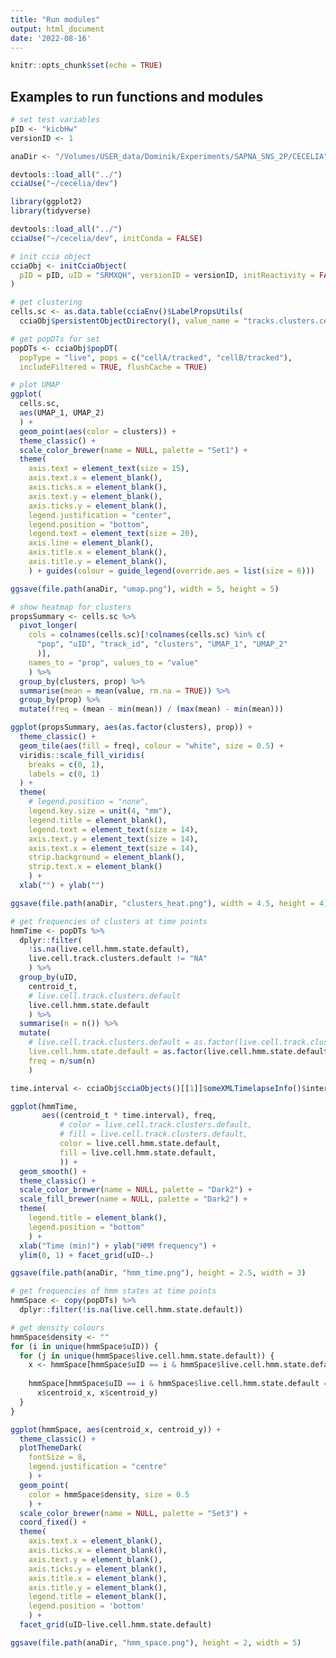 ```yaml
---
title: "Run modules"
output: html_document
date: '2022-08-16'
---
```


```r
knitr::opts_chunk$set(echo = TRUE)
```

## Examples to run functions and modules

```r
# set test variables
pID <- "kicbHw"
versionID <- 1
```

```r
anaDir <- "/Volumes/USER_data/Dominik/Experiments/SAPNA_SNS_2P/CECELIA"
```

```r
devtools::load_all("../")
cciaUse("~/cecelia/dev")

library(ggplot2)
library(tidyverse)
```

```r
devtools::load_all("../")
cciaUse("~/cecelia/dev", initConda = FALSE)

# init ccia object
cciaObj <- initCciaObject(
  pID = pID, uID = "SRMXQH", versionID = versionID, initReactivity = FALSE
)

# get clustering
cells.sc <- as.data.table(cciaEnv()$LabelPropsUtils(
  cciaObj$persistentObjectDirectory(), value_name = "tracks.clusters.cells.default.sc")$label_props_view()$as_df())

# get popDTs for set
popDTs <- cciaObj$popDT(
  popType = "live", pops = c("cellA/tracked", "cellB/tracked"),
  includeFiltered = TRUE, flushCache = TRUE)
```

```r
# plot UMAP
ggplot(
  cells.sc,
  aes(UMAP_1, UMAP_2)
  ) +
  geom_point(aes(color = clusters)) +
  theme_classic() +
  scale_color_brewer(name = NULL, palette = "Set1") +
  theme(
    axis.text = element_text(size = 15),
    axis.text.x = element_blank(),
    axis.ticks.x = element_blank(),
    axis.text.y = element_blank(),
    axis.ticks.y = element_blank(),
    legend.justification = "center",
    legend.position = "bottom",
    legend.text = element_text(size = 20),
    axis.line = element_blank(),
    axis.title.x = element_blank(),
    axis.title.y = element_blank(),
    ) + guides(colour = guide_legend(override.aes = list(size = 6)))

ggsave(file.path(anaDir, "umap.png"), width = 5, height = 5)
```

```r
# show heatmap for clusters
propsSummary <- cells.sc %>%
  pivot_longer(
    cols = colnames(cells.sc)[!colnames(cells.sc) %in% c(
      "pop", "uID", "track_id", "clusters", "UMAP_1", "UMAP_2"
      )],
    names_to = "prop", values_to = "value"
    ) %>%
  group_by(clusters, prop) %>%
  summarise(mean = mean(value, rm.na = TRUE)) %>%
  group_by(prop) %>%
  mutate(freq = (mean - min(mean)) / (max(mean) - min(mean)))

ggplot(propsSummary, aes(as.factor(clusters), prop)) +
  theme_classic() +
  geom_tile(aes(fill = freq), colour = "white", size = 0.5) +
  viridis::scale_fill_viridis(
    breaks = c(0, 1),
    labels = c(0, 1)
  ) +
  theme(
    # legend.position = "none",
    legend.key.size = unit(4, "mm"),
    legend.title = element_blank(),
    legend.text = element_text(size = 14),
    axis.text.y = element_text(size = 14),
    axis.text.x = element_text(size = 14),
    strip.background = element_blank(),
    strip.text.x = element_blank()
    ) +
  xlab("") + ylab("")

ggsave(file.path(anaDir, "clusters_heat.png"), width = 4.5, height = 4)
```

```r
# get frequencies of clusters at time points
hmmTime <- popDTs %>%
  dplyr::filter(
    !is.na(live.cell.hmm.state.default),
    live.cell.track.clusters.default != "NA"
    ) %>%
  group_by(uID,
    centroid_t,
    # live.cell.track.clusters.default
    live.cell.hmm.state.default
    ) %>%
  summarise(n = n()) %>%
  mutate(
    # live.cell.track.clusters.default = as.factor(live.cell.track.clusters.default),
    live.cell.hmm.state.default = as.factor(live.cell.hmm.state.default),
    freq = n/sum(n)
    )

time.interval <- cciaObj$cciaObjects()[[1]]$omeXMLTimelapseInfo()$interval

ggplot(hmmTime,
       aes((centroid_t * time.interval), freq,
           # color = live.cell.track.clusters.default,
           # fill = live.cell.track.clusters.default,
           color = live.cell.hmm.state.default,
           fill = live.cell.hmm.state.default,
           )) +
  geom_smooth() +
  theme_classic() +
  scale_color_brewer(name = NULL, palette = "Dark2") +
  scale_fill_brewer(name = NULL, palette = "Dark2") +
  theme(
    legend.title = element_blank(),
    legend.position = "bottom"
    ) +
  xlab("Time (min)") + ylab("HMM frequency") +
  ylim(0, 1) + facet_grid(uID~.)

ggsave(file.path(anaDir, "hmm_time.png"), height = 2.5, width = 3)
```

```r
# get frequencies of hmm states at time points
hmmSpace <- copy(popDTs) %>%
  dplyr::filter(!is.na(live.cell.hmm.state.default))

# get density colours
hmmSpace$density <- ""
for (i in unique(hmmSpace$uID)) {
  for (j in unique(hmmSpace$live.cell.hmm.state.default)) {
    x <- hmmSpace[hmmSpace$uID == i & hmmSpace$live.cell.hmm.state.default == j,]
    
    hmmSpace[hmmSpace$uID == i & hmmSpace$live.cell.hmm.state.default == j,]$density <- .flowColours(
      x$centroid_x, x$centroid_y)
  }
}

ggplot(hmmSpace, aes(centroid_x, centroid_y)) +
  theme_classic() +
  plotThemeDark(
    fontSize = 8,
    legend.justification = "centre"
    ) +
  geom_point(
    color = hmmSpace$density, size = 0.5
    ) +
  scale_color_brewer(name = NULL, palette = "Set3") +
  coord_fixed() +
  theme(
    axis.text.x = element_blank(),
    axis.ticks.x = element_blank(),
    axis.text.y = element_blank(),
    axis.ticks.y = element_blank(),
    axis.title.x = element_blank(),
    axis.title.y = element_blank(),
    legend.title = element_blank(),
    legend.position = 'bottom'
    ) +
  facet_grid(uID~live.cell.hmm.state.default)

ggsave(file.path(anaDir, "hmm_space.png"), height = 2, width = 5)
```
